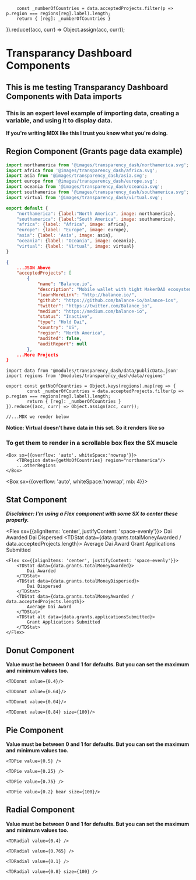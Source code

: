
		const _numberOfCountries = data.acceptedProjects.filter(p => p.region === regions[reg].label).length;
		return { [reg]: _numberOfCountries }
}).reduce((acc, curr) => Object.assign(acc, curr));


# Transparancy Dashboard Components

## This is me testing Transparancy Dashboard Components with Data imports

### This is an **expert** level example of importing data, creating a variable, and using it to display data. 

**If you're writing MDX like this I trust you know what you're doing.**

## Region Component (Grants page data example)

```js:title=transparency_dash/data/regions.js
import northamerica from '@images/transparency_dash/northamerica.svg';
import africa from '@images/transparency_dash/africa.svg';
import asia from '@images/transparency_dash/asia.svg';
import europe from '@images/transparency_dash/europe.svg';
import oceania from '@images/transparency_dash/oceania.svg';
import southamerica from '@images/transparency_dash/southamerica.svg';
import virtual from '@images/transparency_dash/virtual.svg';

export default {
	"northamerica": {label:"North America", image: northamerica},
	"southamerica": {label:"South America", image: southamerica},
	"africa": {label: "Africa", image: africa},
	"europe": {label: "Europe", image: europe},
	"asia": {label: 'Asia', image: asia},
	"oceania": {label: "Oceania", image: oceania},
	"virtual": {label: "Virtual", image: virtual}
}

```

```json:title=transparency_dash/data/index.json
{
	...JSON Above
	"acceptedProjects": [
		{
			"name": "Balance.io",
			"description": "Mobile wallet with tight MakerDAO ecosystem integration",
			"learnMoreLink": "http://balance.io/",
			"github": "https://github.com/balance-io/balance-ios",
			"twitter": "https://twitter.com/Balance_io",
			"medium": "https://medium.com/balance-io",
			"status": "Inactive",
			"type": "Hold Dai",
			"country": "US",
			"region": "North America",
			"audited": false,
			"auditReport": null
		},
	...More Projects
}
```

```js:title=test.mdx
import data from '@modules/transparency_dash/data/publicData.json'
import regions from '@modules/transparency_dash/data/regions'

export const getNoOfCountries = Object.keys(regions).map(reg => {
		const _numberOfCountries = data.acceptedProjects.filter(p => p.region === regions[reg].label).length;
		return { [reg]: _numberOfCountries }
}).reduce((acc, curr) => Object.assign(acc, curr));

//...MDX we render below
```

<TDRegion data={getNoOfCountries} region="northamerica"/>
<TDRegion data={getNoOfCountries} region="oc"/>
<TDRegion data={getNoOfCountries} region="af"/>
<TDRegion data={getNoOfCountries} region="europe"/>
<TDRegion data={getNoOfCountries} region="asia"/>
<TDRegion data={getNoOfCountries} region="sa"/>

**Notice: Virtual doesn't have data in this set. So it renders like so**
<TDRegion data={getNoOfCountries} region="virtual"/>

### To get them to render in a scrollable box flex the SX muscle

```jsx:test.mdx
<Box sx={{overflow: 'auto', whiteSpace:'nowrap'}}>
	<TDRegion data={getNoOfCountries} region="northamerica"/>
	...otherRegions
</Box>
```

<Box sx={{overflow: 'auto', whiteSpace:'nowrap', mb: 4}}>

<TDRegion data={getNoOfCountries} region="oc"/>
<TDRegion data={getNoOfCountries} region="af"/>
<TDRegion data={getNoOfCountries} region="europe"/>
<TDRegion data={getNoOfCountries} region="asia"/>
<TDRegion data={getNoOfCountries} region="sa"/>
</Box>

## Stat Component

***Disclaimer: I'm using a Flex component with some SX to center these properly.***

<Flex sx={{alignItems: 'center', justifyContent: 'space-evenly'}}>
<TDStat data={data.grants.totalMoneyAwarded}>
Dai Awarded
</TDStat>
<TDStat data={data.grants.totalMoneyDispersed}>
Dai Dispersed
</TDStat>
<TDStat data={data.grants.totalMoneyAwarded / data.acceptedProjects.length}>
Average Dai Award
</TDStat>
<TDStat alt data={data.grants.applicationsSubmitted}>
Grant Applications Submitted
</TDStat>
</Flex>

```jsx:test.mdx
<Flex sx={{alignItems: 'center', justifyContent: 'space-evenly'}}>
	<TDStat data={data.grants.totalMoneyAwarded}>
		Dai Awarded
	</TDStat>
	<TDStat data={data.grants.totalMoneyDispersed}>
		Dai Dispersed
	</TDStat>
	<TDStat data={data.grants.totalMoneyAwarded / data.acceptedProjects.length}>
		Average Dai Award
	</TDStat>
	<TDStat alt data={data.grants.applicationsSubmitted}>
		Grant Applications Submitted
	</TDStat>
</Flex>
```


## Donut Component

**Value must be between 0 and 1 for defaults. But you can set the maximum and minimum values too.**

```
<TDDonut value={0.4}/>

<TDDonut value={0.64}/>

<TDDonut value={0.04}/>

<TDDonut value={0.84} size={100}/>
```

<TDDonut value={0.4}/>

<TDDonut value={0.64}/>

<TDDonut value={0.04}/>

<TDDonut value={0.84} size={100}/>

## Pie Component 

**Value must be between 0 and 1 for defaults. But you can set the maximum and minimum values too.**

<TDPie value={0.5} />
<TDPie value={0.25} />
<TDPie value={0.75} />
<TDPie value={0.2} bear size={100} />

```
<TDPie value={0.5} />

<TDPie value={0.25} />

<TDPie value={0.75} />

<TDPie value={0.2} bear size={100}/>
```

## Radial Component 

**Value must be between 0 and 1 for defaults. But you can set the maximum and minimum values too.**

<TDRadial value={0.4} />

<TDRadial value={0.765} />

<TDRadial value={0.1} />

<TDRadial value={0.8} size={100} />

```
<TDRadial value={0.4} />

<TDRadial value={0.765} />

<TDRadial value={0.1} />

<TDRadial value={0.8} size={100} />
```
